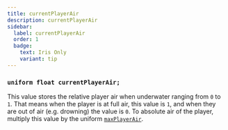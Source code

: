 ```yaml
---
title: currentPlayerAir
description: currentPlayerAir
sidebar:
  label: currentPlayerAir
  order: 1
  badge:
    text: Iris Only
    variant: tip
---
```


### `uniform float currentPlayerAir;`

This value stores the relative player air when underwater ranging from `0` to `1`. That means when the player is at full air, this value is `1`, and when they are out of air (e.g. drowning) the value is `0`. To absolute air of the player, multiply this value by the uniform [`maxPlayerAir`](/reference/uniforms/general/maxplayerair/).
